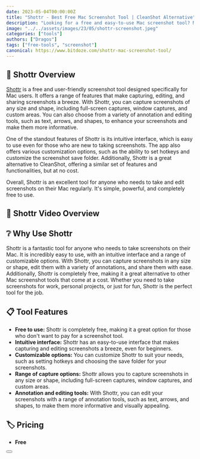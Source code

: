```yaml
---
date: 2023-05-04T00:00:00Z
title: "Shottr - Best Free Mac Screenshot Tool | CleanShot Alternative"
description: "Looking for a free and easy-to-use Mac screenshot tool? Meet Shottr - the best alternative to CleanShot! With Shottr, you can capture, edit, and share screenshots in a snap."
image: "../../assets/images/23/05/shottr-screenshot.jpeg"
categories: ["tools"]
authors: ["Dragos"]
tags: ["free-tools", "screenshot"]
canonical: https://www.bitdoze.com/shottr-mac-screenshot-tool/
---
```



## 🔭 Shottr Overview

[Shottr](https://shottr.cc/) is a free and user-friendly screenshot tool designed specifically for Mac users. It offers a range of features that make capturing, editing, and sharing screenshots a breeze. With Shottr, you can capture screenshots of any size and shape, including full-screen captures, window captures, and custom areas. You can also choose from a variety of annotation and editing tools, such as text, arrows, and shapes, to enhance your screenshots and make them more informative.

One of the standout features of Shottr is its intuitive interface, which is easy to use even for those who are new to taking screenshots. The app also offers various customization options, such as the ability to set hotkeys and customize the screenshot save folder. Additionally, Shottr is a great alternative to CleanShot, offering a similar set of features and functionalities, but at no cost.

Overall, Shottr is an excellent tool for anyone who needs to take and edit screenshots on their Mac regularly. It's simple, powerful, and completely free to use.

## 🎥 Shottr Video Overview

<YouTubeEmbed
  url="https://www.youtube.com/embed/jQpw9NQ4mHM"
  label="Shottr - Best Free Mac Screenshot Tool | CleanShot Alternative"
/>

## ❔ Why Use Shottr

Shottr is a fantastic tool for anyone who needs to take screenshots on their Mac. It is incredibly easy to use, with an intuitive interface and a range of customizable options. With Shottr, you can capture screenshots in any size or shape, edit them with a variety of annotations, and share them with ease. Additionally, Shottr is completely free, making it a great alternative to other Mac screenshot tools that come at a cost. Whether you need to take screenshots for work, personal projects, or just for fun, Shottr is the perfect tool for the job.

## 📋 Tool Features

- **Free to use:** Shottr is completely free, making it a great option for those who don't want to pay for a screenshot tool.
- **Intuitive interface:** Shottr has an easy-to-use interface that makes capturing and editing screenshots a breeze, even for beginners.
- **Customizable options:** You can customize Shottr to suit your needs, such as setting hotkeys and choosing the save folder for your screenshots.
- **Range of capture options:** Shottr allows you to capture screenshots in any size or shape, including full-screen captures, window captures, and custom areas.
- **Annotation and editing tools:** With Shottr, you can edit your screenshots with a range of annotation tools, such as text, arrows, and shapes, to make them more informative and visually appealing.

## 🏷️ Pricing

- **Free**

<Button link="https://shottr.cc/" text="Check shottr.cc" />
